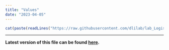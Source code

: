 ```yaml
---
title: "Values"
date: "2023-04-05"
---
```


```r
cat(paste(readLines("https://raw.githubusercontent.com/dlilab/lab_Logistics/main/Code_of_conduct.md"), collapse = "\n"))
```

----------

**Latest version of this file can be found [here](https://github.com/dlilab/lab_Logistics/blob/main/Code_of_conduct.md).**
